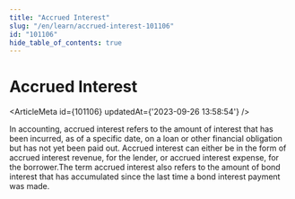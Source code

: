```yaml
---
title: "Accrued Interest"
slug: "/en/learn/accrued-interest-101106"
id: "101106"
hide_table_of_contents: true
---
```



# Accrued Interest

<ArticleMeta id={101106} updatedAt={'2023-09-26 13:58:54'} />
<div className='border-solid border-b border-t-0 my-4 border-[var(--ifm-color-gray-300)]' />

In accounting, accrued interest refers to the amount of interest that has been incurred, as of a specific date, on a loan or other financial obligation but has not yet been paid out. Accrued interest can either be in the form of accrued interest revenue, for the lender, or accrued interest expense, for the borrower.The term accrued interest also refers to the amount of bond interest that has accumulated since the last time a bond interest payment was made.
